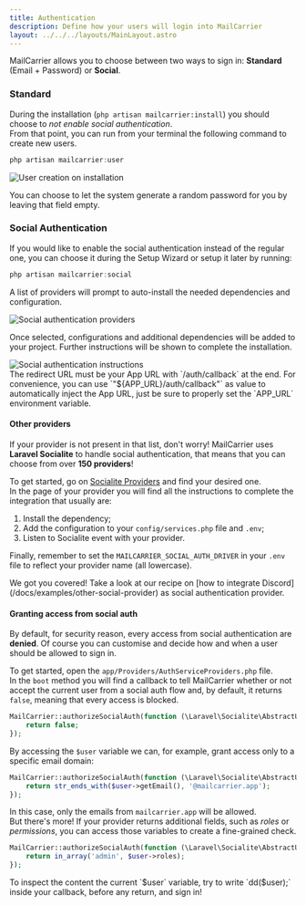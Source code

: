 ```yaml
---
title: Authentication
description: Define how your users will login into MailCarrier
layout: ../../../layouts/MainLayout.astro
---
```


MailCarrier allows you to choose between two ways to sign in: **Standard** (Email + Password) or **Social**.

### Standard

During the installation (`php artisan mailcarrier:install`) you should choose to *not enable social authentication*.  
From that point, you can run from your terminal the following command to create new users.

```js
php artisan mailcarrier:user
```

<img src="/images/create-user-on-install.png" alt="User creation on installation" class="rounded-lg shadow" />

You can choose to let the system generate a random password for you by leaving that field empty.

### Social Authentication

If you would like to enable the social authentication instead of the regular one, you can choose it during the Setup Wizard or setup it later by running:

```js
php artisan mailcarrier:social
```

A list of providers will prompt to auto-install the needed dependencies and configuration.

<img src="/images/social-auth-providers.png" alt="Social authentication providers" class="rounded-lg shadow" />

Once selected, configurations and additional dependencies will be added to your project. Further instructions will be shown to complete the installation.

<img src="/images/social-auth-instructions.png" alt="Social authentication instructions" class="rounded-lg shadow" />

<Aside type="caution" title="Redirect URL">
    The redirect URL must be your App URL with `/auth/callback` at the end.  
    For convenience, you can use `"${APP_URL}/auth/callback"` as value to automatically inject the App URL, just be sure to properly set the `APP_URL` environment variable.
</Aside>

#### Other providers

If your provider is not present in that list, don't worry! MailCarrier uses **Laravel Socialite** to handle social authentication, that means that you can choose from over **150 providers**!  

To get started, go on [Socialite Providers](https://socialiteproviders.com/about/) and find your desired one.  
In the page of your provider you will find all the instructions to complete the integration that usually are:

1. Install the dependency;
2. Add the configuration to your `config/services.php` file and `.env`;
3. Listen to Socialite event with your provider.

Finally, remember to set the `MAILCARRIER_SOCIAL_AUTH_DRIVER` in your `.env` file to reflect your provider name (all lowercase).  

<Aside type="tip" title="Looking for a real example?">
    We got you covered! Take a look at our recipe on [how to integrate Discord](/docs/examples/other-social-provider) as social authentication provider.
</Aside>

#### Granting access from social auth

By default, for security reason, every access from social authentication are **denied**. Of course you can customise and decide how and when a user should be allowed to sign in.  

To get started, open the `app/Providers/AuthServiceProviders.php` file.  
In the `boot` method you will find a callback to tell MailCarrier whether or not accept the current user from a social auth flow and, by default, it returns `false`, meaning that every access is blocked.

```php
MailCarrier::authorizeSocialAuth(function (\Laravel\Socialite\AbstractUser $user): bool {
    return false;
});
```

By accessing the `$user` variable we can, for example, grant access only to a specific email domain:

```php
MailCarrier::authorizeSocialAuth(function (\Laravel\Socialite\AbstractUser $user): bool {
    return str_ends_with($user->getEmail(), '@mailcarrier.app');
});
```

In this case, only the emails from `mailcarrier.app` will be allowed.  
But there's more! If your provider returns additional fields, such as *roles* or *permissions*, you can access those variables to create a fine-grained check.

```php
MailCarrier::authorizeSocialAuth(function (\Laravel\Socialite\AbstractUser $user): bool {
    return in_array('admin', $user->roles);
});
```

<Aside type="tip" title="Inspect the user">
    To inspect the content the current `$user` variable, try to write `dd($user);` inside your callback, before any return, and sign in!
</Aside>